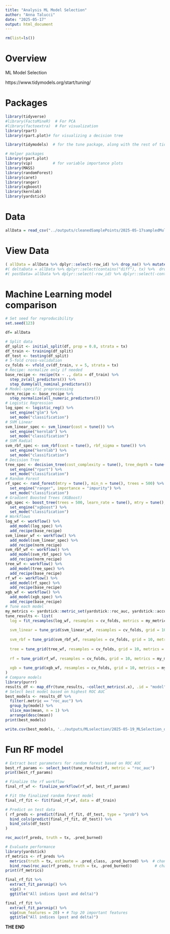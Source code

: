 ```yaml
---
title: "Analysis ML Model Selection"
author: "Anna Talucci"
date: "2025-05-17"
output: html_document
---
```



```r
rm(list=ls())
```

# Overview

ML Model Selection

https://www.tidymodels.org/start/tuning/


# Packages

```r
library(tidyverse)
#library(FactoMineR)  # For PCA
#library(factoextra)  # For visualization
library(rpart)
library(rpart.plot)# for visualizing a decision tree

library(tidymodels)  # for the tune package, along with the rest of tidymodels

# Helper packages
library(rpart.plot)  
library(vip)         # for variable importance plots
library(MASS)
library(randomForest)
library(caret)
library(ranger)
library(xgboost)
library(kernlab)
library(yardstick)
```



# Data

```r
allData = read_csv("../outputs/cleanedSamplePoints/2025-05-17sampledMultiIndexAK_delta_post.csv")
```

# View Data

```r
( allData = allData %>% dplyr::select(-row_id) %>% drop_na() %>% mutate(tx = as.factor(tx)) )
#( deltaData = allData %>% dplyr::select(contains("diff"), tx) %>%  drop_na() %>% mutate(tx = as.factor(tx)) )
#( postData= allData %>% dplyr::select(-row_id) %>% dplyr::select(-contains("diff")) %>% drop_na() %>% mutate(tx = as.factor(tx)) )
```


# Machine Learning model comparison

```r
# Set seed for reproducibility
set.seed(123)

df= allData

# Split data
df_split <- initial_split(df, prop = 0.8, strata = tx)
df_train <- training(df_split)
df_test <- testing(df_split)
# 5-fold cross-validation
cv_folds <- vfold_cv(df_train, v = 5, strata = tx)
# Recipe: normalize only if needed
base_recipe <- recipe(tx ~ ., data = df_train) %>%
  step_zv(all_predictors()) %>%
  step_dummy(all_nominal_predictors())
# Model-specific preprocessing
norm_recipe <- base_recipe %>%
  step_normalize(all_numeric_predictors())
# Logistic Regression
log_spec <- logistic_reg() %>%
  set_engine("glm") %>%
  set_mode("classification")
# SVM Linear
svm_linear_spec <- svm_linear(cost = tune()) %>%
  set_engine("kernlab") %>%
  set_mode("classification")
# SVM Radial
svm_rbf_spec <- svm_rbf(cost = tune(), rbf_sigma = tune()) %>%
  set_engine("kernlab") %>%
  set_mode("classification")
# Decision Tree
tree_spec <- decision_tree(cost_complexity = tune(), tree_depth = tune()) %>%
  set_engine("rpart") %>%
  set_mode("classification")
# Random Forest
rf_spec <- rand_forest(mtry = tune(), min_n = tune(), trees = 500) %>%
  set_engine("ranger", importance = "impurity") %>%
  set_mode("classification")
# Gradient Boosted Trees (XGBoost)
xgb_spec <- boost_tree(trees = 500, learn_rate = tune(), mtry = tune(), tree_depth = tune()) %>%
  set_engine("xgboost") %>%
  set_mode("classification")
# Workflows
log_wf <- workflow() %>%
  add_model(log_spec) %>%
  add_recipe(base_recipe)
svm_linear_wf <- workflow() %>%
  add_model(svm_linear_spec) %>%
  add_recipe(norm_recipe)
svm_rbf_wf <- workflow() %>%
  add_model(svm_rbf_spec) %>%
  add_recipe(norm_recipe)
tree_wf <- workflow() %>%
  add_model(tree_spec) %>%
  add_recipe(base_recipe)
rf_wf <- workflow() %>%
  add_model(rf_spec) %>%
  add_recipe(base_recipe)
xgb_wf <- workflow() %>%
  add_model(xgb_spec) %>%
  add_recipe(base_recipe)
# Tune each model
my_metrics <- yardstick::metric_set(yardstick::roc_auc, yardstick::accuracy)
tune_results <- list(
  log = fit_resamples(log_wf, resamples = cv_folds, metrics = my_metrics, control = control_resamples(save_pred = TRUE)),
  
  svm_linear = tune_grid(svm_linear_wf, resamples = cv_folds, grid = 10, metrics = my_metrics),
  
  svm_rbf = tune_grid(svm_rbf_wf, resamples = cv_folds, grid = 10, metrics = my_metrics),
  
  tree = tune_grid(tree_wf, resamples = cv_folds, grid = 10, metrics = my_metrics),
  
  rf = tune_grid(rf_wf, resamples = cv_folds, grid = 10, metrics = my_metrics),
  
  xgb = tune_grid(xgb_wf, resamples = cv_folds, grid = 10, metrics = my_metrics)
)
# Compare models
library(purrr)
results_df <- map_dfr(tune_results, ~collect_metrics(.x), .id = "model")
# Select best model based on highest ROC AUC
best_models <- results_df %>%
  filter(.metric == "roc_auc") %>%
  group_by(model) %>%
  slice_max(mean, n = 1) %>%
  arrange(desc(mean))
print(best_models)
```

```r
write.csv(best_models, '../outputs/MLselection/2025-05-19_MLSelection_deltaVariablesOnly.csv', row.names=F)
```


# Fun RF model

```r
# Extract best parameters for random forest based on ROC AUC
best_rf_params <- select_best(tune_results$rf, metric = "roc_auc")
print(best_rf_params)

```

```r
# Finalize the rf workflow
final_rf_wf <- finalize_workflow(rf_wf, best_rf_params)

```

```r
# Fit the finalized random forest model
final_rf_fit <- fit(final_rf_wf, data = df_train)

```

```r
# Predict on test data
( rf_preds <- predict(final_rf_fit, df_test, type = "prob") %>%
  bind_cols(predict(final_rf_fit, df_test)) %>%
  bind_cols(df_test)
)
```
```r
roc_auc(rf_preds, truth = tx, .pred_burned)
```

```r
# Evaluate performance
library(yardstick)
rf_metrics <- rf_preds %>%
  metrics(truth = tx, estimate = .pred_class, .pred_burned) %>%  # change `.pred_1` to your positive class
  bind_rows(roc_auc(rf_preds, truth = tx, .pred_burned))          # change `.pred_1` as needed
print(rf_metrics)

```

```r
final_rf_fit %>%
  extract_fit_parsnip() %>%
  vip() +
  ggtitle("All indices (post and delta)")
```

```r
final_rf_fit %>%
  extract_fit_parsnip() %>%
  vip(num_features = 20) + # Top 20 important features
  ggtitle("All indices (post and delta)") 

```
**THE END**
